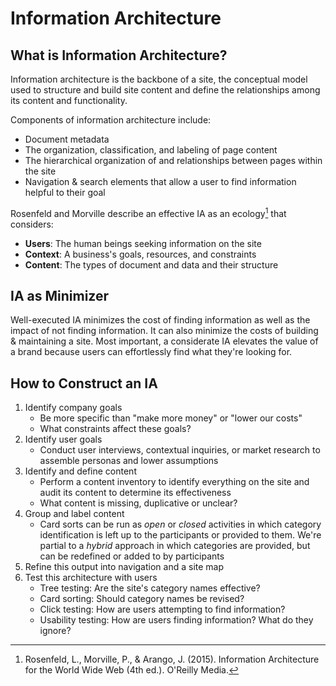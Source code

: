# Information Architecture

## What is Information Architecture?
Information architecture is the backbone of a site, the conceptual model used
to structure and build site content and define the relationships among its
content and functionality.

Components of information architecture include:

- Document metadata
- The organization, classification, and labeling of page content
- The hierarchical organization of and relationships between pages within the
  site
- Navigation & search elements that allow a user to find information helpful
  to their goal

Rosenfeld and Morville describe an effective IA as an ecology[^1] that
considers:
- **Users**: The human beings seeking information on the site
- **Context**: A business's goals, resources, and constraints
- **Content**: The types of document and data and their structure

## IA as Minimizer
Well-executed IA minimizes the cost of finding information as well as the impact
of not finding information. It can also minimize the costs of building &
maintaining a site. Most important, a considerate IA elevates the value of a
brand because users can effortlessly find what they're looking for.

[^1]: Rosenfeld, L., Morville, P., & Arango, J. (2015).
      Information Architecture for the World Wide Web (4th ed.). O'Reilly Media.

## How to Construct an IA
1. Identify company goals
    - Be more specific than "make more money" or "lower our costs"
    - What constraints affect these goals?
2. Identify user goals
    - Conduct user interviews, contextual inquiries, or market research to
      assemble personas and lower assumptions
3. Identify and define content
    - Perform a content inventory to identify everything on the site and audit its
      content to determine its effectiveness
    - What content is missing, duplicative or unclear?
4. Group and label content
    - Card sorts can be run as _open_ or _closed_ activities in which category
      identification is left up to the participants or provided to them. We're
      partial to a _hybrid_ approach in which categories are provided, but can be
      redefined or added to by participants
5. Refine this output into navigation and a site map
6. Test this architecture with users
    - Tree testing: Are the site's category names effective?
    - Card sorting: Should category names be revised?
    - Click testing: How are users attempting to find information?
    - Usability testing: How are users finding information? What do they ignore?
